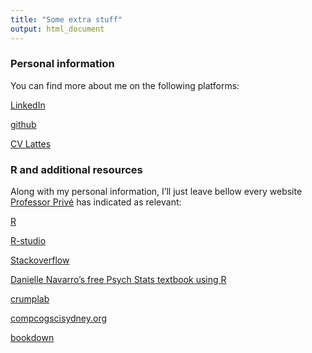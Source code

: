 ```yaml
---
title: "Some extra stuff"
output: html_document
---
```


### Personal information

You can find more about me on the following platforms:

[LinkedIn](https://www.linkedin.com/in/dallasferraz/)

[github](https://github.com/dallasferraz/)

[CV Lattes](http://lattes.cnpq.br/1855213394363005)


### R and additional resources

Along with my personal information, I'll just leave bellow every website [Professor Privé](https://crumplab.github.io/LabJournalWebsite/index.html) has indicated as relevant:

[R](http://www.r-project.org)

[R-studio](http://www.rstudio.com)

[Stackoverflow](https://stackoverflow.com)

[Danielle Navarro's free Psych Stats textbook using R](https://compcogscisydney.org/learning-statistics-with-r/)

[crumplab](https://crumplab.github.io/)

[compcogscisydney.org](http://compcogscisydney.org/psyr/)

[bookdown](https://bookdown.org/yihui/rmarkdown/)
